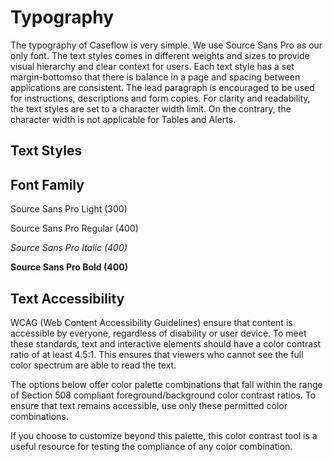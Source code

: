 

<Meta title="Commons/Typography" />

# Typography

The typography of Caseflow is very simple. We use Source Sans Pro as our only font. The text styles comes in different weights and sizes to provide visual hierarchy and clear context for users. Each text style has a set margin-bottomso that there is balance in a page and spacing between applications are consistent. The lead paragraph is encouraged to be used for instructions, descriptions and form copies. For clarity and readability, the text styles are set to a character width limit. On the contrary, the character width is not applicable for Tables and Alerts.

## Text Styles

<Story name="Text Styles">
  <TextStyles />
</Story>

## Font Family

<Story name="Font Family">
  <div className="cf-sg-font-family-examples">
    <p className="cf-font-light">Source Sans Pro Light (300)</p>
    <p>Source Sans Pro Regular (400)</p>
    <p>
      <i>Source Sans Pro Italic (400)</i>
    </p>
    <p>
      <b>Source Sans Pro Bold (400)</b>
    </p>
  </div>
</Story>

## Text Accessibility

WCAG (Web Content Accessibility Guidelines) ensure that content is accessible by everyone, regardless of disability or user device. To meet these standards, text and interactive elements should have a color contrast ratio of at least 4.5:1. This ensures that viewers who cannot see the full color spectrum are able to read the text.

The options below offer color palette combinations that fall within the range of Section 508 compliant foreground/background color contrast ratios. To ensure that text remains accessible, use only these permitted color combinations.

If you choose to customize beyond this palette, this color contrast tool is a useful resource for testing the compliance of any color combination.

<Story name="Text Accessibility">
  <TextAccessibility />
</Story>
